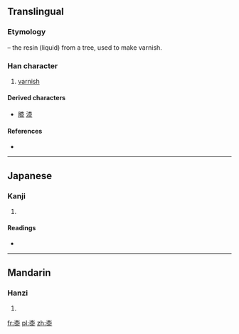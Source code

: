 ==Translingual==
===Etymology===
{{Han compound|木|t1=tree|水|t2=water|ls=ic}} – the resin (liquid) from a tree, used to make varnish.

===Han character===
{{Han char|rn=75|rad=木|as=07|sn=11|four=4023<sub>2</sub>|canj=木人水 (DOE)}}

# [[varnish]]

====Derived characters====
* [[膝]] [[漆]]

====References====
* {{Han ref|kx=0527.170|dkj=14818|dj=0916.100|hdz=21217.040|uh=687C|ud=26748|bh=D5C3|bd=54723}}

----

==Japanese==

===Kanji===
{{ja-kanji|grade=|rs=木07}}

# {{defn|lang=ja|sort=木07}}

====Readings====
* {{ja-readings|on=[[しつ]] (shitsu)|kun=[[うるし]] (urushi)}}

----

==Mandarin==

===Hanzi===
{{cmn-hanzi|pin=[[qī]] ([[qi1]])|wg=ch'i<sup>1</sup>}}

# {{defn|lang=cmn|sort=木07}}

[[fr:桼]]
[[pl:桼]]
[[zh:桼]]